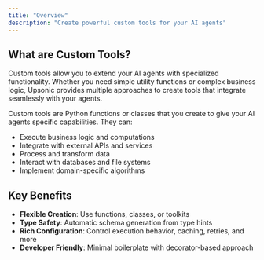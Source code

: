 ```yaml
---
title: "Overview"
description: "Create powerful custom tools for your AI agents"
---
```


## What are Custom Tools?

Custom tools allow you to extend your AI agents with specialized functionality. Whether you need simple utility functions or complex business logic, Upsonic provides multiple approaches to create tools that integrate seamlessly with your agents.

Custom tools are Python functions or classes that you create to give your AI agents specific capabilities. They can:
- Execute business logic and computations
- Integrate with external APIs and services
- Process and transform data
- Interact with databases and file systems
- Implement domain-specific algorithms

## Key Benefits

- **Flexible Creation**: Use functions, classes, or toolkits
- **Type Safety**: Automatic schema generation from type hints
- **Rich Configuration**: Control execution behavior, caching, retries, and more
- **Developer Friendly**: Minimal boilerplate with decorator-based approach
